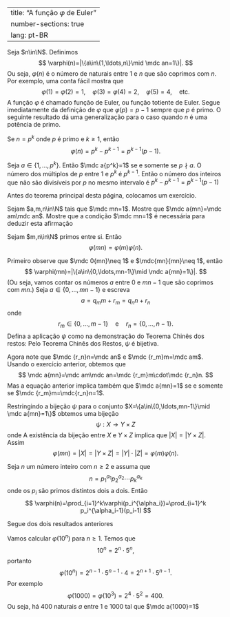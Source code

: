 

---
title: "A função 𝜑 de Euler"
number-sections: true
lang: pt-BR
---

Seja $n\in\N$. Definimos
$$
\varphi(n)=|\{a\in\{1,\ldots,n\}\mid \mdc an=1\}|.
$$
Ou seja, $\varphi(n)$ é o número de naturais entre $1$ e $n$ que são coprimos com $n$. Por exemplo, uma conta fácil mostra que
$$
\varphi(1)=\varphi(2)=1,\quad \varphi(3)=\varphi(4)=2,\quad \varphi(5)=4,\quad \mbox{etc}.
$$
A função $\varphi$ é chamado função de Euler, ou função totiente de Euler. Segue imediatamente da definição de $\varphi$ que $\varphi(p)=p-1$ sempre que $p$ é primo. O seguinte resultado dá uma generalização para o caso quando $n$ é uma potência de primo.

:::{#lem-}
Se $n=p^k$ onde $p$ é primo e $k\geq 1$, então
$$
\varphi(n)=p^k-p^{k-1}=p^{k-1}(p-1).
$$
:::


:::{.proof}
Seja $a\in\{1,\ldots,p^k\}$. Então $\mdc a{p^k}=1$ se e somente se $p\nmid a$. O número dos múltiplos de $p$ entre $1$ e $p^k$ é $p^{k-1}$. Então o número dos inteiros que não são divisíveis por $p$ no mesmo intervalo é $p^k-p^{k-1}=p^{k-1}(p-1)$
:::

Antes do teorema principal desta página, colocamos um exercício.

:::{#exr-}
Sejam $a,m,n\in\N$ tais que $\mdc mn=1$. Mostre que $\mdc a{mn}=\mdc am\mdc an$. Mostre que a condição $\mdc mn=1$ é necessária para deduzir esta afirmação
:::


:::{#thm-}
Sejam $m,n\in\N$ primos entre si. Então
$$
\varphi(mn)=\varphi(m)\varphi(n).
$$
:::


:::{.proof}
Primeiro observe que $\mdc 0{mn}\neq 1$ e $\mdc{mn}{mn}\neq 1$, então
$$
\varphi(mn)=|\{a\in\{0,\ldots,mn-1\}\mid \mdc a{mn}=1\}|.
$$
(Ou seja, vamos contar os números $a$ entre $0$ e $mn-1$ que são coprimos com $mn$.) Seja $a\in\{0,\ldots,mn-1\}$ e escreva
$$
a=q_mm+r_m=q_nn+r_n
$$
onde
$$
r_m\in\{0,\ldots,m-1\}\quad \mbox{e}\quad r_n=\{0,\ldots,n-1\}.
$$
Defina a aplicação $\psi$ como na demonstração do Teorema Chinês dos restos:
\begin{align*}
\psi&:\{0,\ldots,mn-1\}\to \{0,\ldots,m-1\}\times\{0,\ldots,n-1\}\\
a&\mapsto(r_m,r_n).
\end{align*}
Pelo Teorema Chinês dos Restos, $\psi$ é bijetiva.

Agora note que $\mdc {r_n}n=\mdc an$ e $\mdc {r_m}m=\mdc am$. Usando o exercício anterior, obtemos que
$$
\mdc a{mn}=\mdc am\mdc an=\mdc {r_m}m\cdot\mdc {r_n}n.
$$
Mas a equação anterior implica também que $\mdc a{mn}=1$ se e somente se $\mdc {r_m}m=\mdc{r_n}n=1$.

Restringindo a bijeção $\psi$ para o conjunto $X=\{a\in\{0,\ldots,mn-1\}\mid \mdc a{mn}=1\}$ obtemos uma bijeção
$$
\psi:X\to Y\times Z
$$
onde
\begin{align*}
Y&=\{a\in\{0,\ldots,m-1\}\mid \mdc a{m}=1\};\\
Z&=\{a\in\{0,\ldots,n-1\}\mid \mdc a{n}=1\}.
\end{align*}
A existência da bijeção entre $X$ e $Y\times Z$ implica que $|X|=|Y\times Z|$. Assim
$$
\varphi(mn)=|X|=|Y\times Z|=|Y|\cdot |Z|=\varphi(m)\varphi(n).
$$

:::


:::{#cor-}
Seja $n$ um número inteiro com $n\geq 2$ e assuma que
$$
n=p_1^{\alpha_1}p_2^{\alpha_2}\cdots p_k^{\alpha_k}
$$
onde os $p_i$ são primos distintos dois a dois. Então
$$
\varphi(n)=\prod_{i=1}^k\varphi(p_i^{\alpha_i})=\prod_{i=1}^k p_i^{\alpha_i-1}(p_i-1)
$$
:::


:::{.proof}
Segue dos dois resultados anteriores
:::


:::{#exm-}
Vamos calcular $\varphi(10^n)$ para $n\geq 1$. Temos que
$$
10^n=2^n\cdot 5^n,
$$
portanto
$$
\varphi(10^n)=2^{n-1}\cdot 5^{n-1}\cdot 4=2^{n+1}\cdot 5^{n-1}.
$$
Por exemplo
$$
\varphi(1000)=\varphi(10^3)=2^4\cdot 5^2=400.
$$
Ou seja, há $400$ naturais $a$ entre $1$ e $1000$ tal que $\mdc a{1000}=1$
:::

